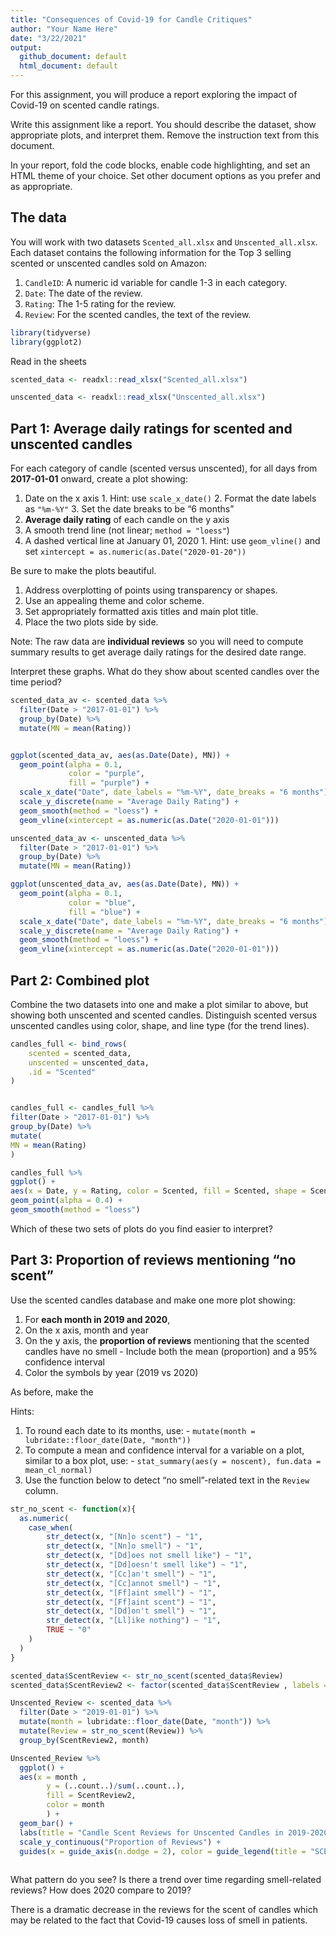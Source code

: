 ```yaml
---
title: "Consequences of Covid-19 for Candle Critiques"
author: "Your Name Here"
date: "3/22/2021"
output: 
  github_document: default
  html_document: default
---
```


For this assignment, you will produce a report exploring the impact of Covid-19 on scented candle ratings.

Write this assignment like a report.
You should describe the dataset, show appropriate plots, and interpret them.
Remove the instruction text from this document.

In your report, fold the code blocks, enable code highlighting, and set an HTML theme of your choice.
Set other document options as you prefer and as appropriate.


## The data

You will work with two datasets `Scented_all.xlsx` and `Unscented_all.xlsx`.
Each dataset contains the following information for the Top 3 selling scented or unscented candles sold on Amazon:
  
  1. `CandleID`: A numeric id variable for candle 1-3 in each category.
  2. `Date`: The date of the review.
  3. `Rating`: The 1-5 rating for the review.
  4. `Review`: For the scented candles, the text of the review.

```r
library(tidyverse)
library(ggplot2)
```

Read in the sheets
```r
scented_data <- readxl::read_xlsx("Scented_all.xlsx")

unscented_data <- readxl::read_xlsx("Unscented_all.xlsx")
```

## Part 1: Average daily ratings for scented and unscented candles

For each category of candle (scented versus unscented), for all days from **2017-01-01** onward, create a plot showing:

  1. Date on the x axis
    1. Hint: use `scale_x_date()`
    2. Format the date labels as `"%m-%Y"`
    3. Set the date breaks to be "6 months"
  2. **Average daily rating** of each candle on the y axis
  3. A smooth trend line (not linear; `method = "loess"`)
  4. A dashed vertical line at January 01, 2020
    1. Hint: use `geom_vline()` and set `xintercept = as.numeric(as.Date("2020-01-20"))`
    
Be sure to make the plots beautiful.

  1. Address overplotting of points using transparency or shapes.
  2. Use an appealing theme and color scheme.
  3. Set appropriately formatted axis titles and main plot title.
  4. Place the two plots side by side.
  
Note: The raw data are **individual reviews** so you will need to compute summary results to get average daily ratings for the desired date range.

Interpret these graphs.
What do they show about scented candles over the time period?

```r

scented_data_av <- scented_data %>% 
  filter(Date > "2017-01-01") %>% 
  group_by(Date) %>% 
  mutate(MN = mean(Rating))


ggplot(scented_data_av, aes(as.Date(Date), MN)) +
  geom_point(alpha = 0.1,
             color = "purple",
             fill = "purple") +
  scale_x_date("Date", date_labels = "%m-%Y", date_breaks = "6 months") +
  scale_y_discrete(name = "Average Daily Rating") +
  geom_smooth(method = "loess") +
  geom_vline(xintercept = as.numeric(as.Date("2020-01-01")))
```


```r
unscented_data_av <- unscented_data %>% 
  filter(Date > "2017-01-01") %>% 
  group_by(Date) %>% 
  mutate(MN = mean(Rating))

ggplot(unscented_data_av, aes(as.Date(Date), MN)) +
  geom_point(alpha = 0.1,
             color = "blue",
             fill = "blue") +
  scale_x_date("Date", date_labels = "%m-%Y", date_breaks = "6 months") +
  scale_y_discrete(name = "Average Daily Rating") +
  geom_smooth(method = "loess") +
  geom_vline(xintercept = as.numeric(as.Date("2020-01-01")))

```


## Part 2: Combined plot

Combine the two datasets into one and make a plot similar to above, but showing both unscented and scented candles.
Distinguish scented versus unscented candles using color, shape, and line type (for the trend lines).

```r
candles_full <- bind_rows(
	scented = scented_data, 
	unscented = unscented_data, 
	.id = "Scented"
)


candles_full <- candles_full %>%
filter(Date > "2017-01-01") %>%
group_by(Date) %>%
mutate(
MN = mean(Rating)
)
```


```r
candles_full %>%
ggplot() +
aes(x = Date, y = Rating, color = Scented, fill = Scented, shape = Scented) +
geom_point(alpha = 0.4) +
geom_smooth(method = "loess")
```

Which of these two sets of plots do you find easier to interpret?


## Part 3: Proportion of reviews mentioning "no scent"

Use the scented candles database and make one more plot showing:

  1. For **each month in 2019 and 2020**, 
  2. On the x axis, month and year
  3. On the y axis, the **proportion of reviews** mentioning that the scented candles have no smell
    - Include both the mean (proportion) and a 95% confidence interval
  4. Color the symbols by year (2019 vs 2020)

As before, make the 

Hints:

  1. To round each date to its months, use:
    - `mutate(month = lubridate::floor_date(Date, "month"))`
  2. To compute a mean and confidence interval for a variable on a plot, similar to a box plot, use:
    - `stat_summary(aes(y = noscent), fun.data = mean_cl_normal)`
  3. Use the function below to detect "no smell"-related text in the `Review` column.

```r
str_no_scent <- function(x){
  as.numeric(
  	case_when(
  		str_detect(x, "[Nn]o scent") ~ "1",
  		str_detect(x, "[Nn]o smell") ~ "1",
  		str_detect(x, "[Dd]oes not smell like") ~ "1",
  		str_detect(x, "[Dd]oesn't smell like") ~ "1",
  		str_detect(x, "[Cc]an't smell") ~ "1",
  		str_detect(x, "[Cc]annot smell") ~ "1",
  		str_detect(x, "[Ff]aint smell") ~ "1",
  		str_detect(x, "[Ff]aint scent") ~ "1",
  		str_detect(x, "[Dd]on't smell") ~ "1",
  		str_detect(x, "[Ll]ike nothing") ~ "1",
  		TRUE ~ "0"
  	)
  )
}

scented_data$ScentReview <- str_no_scent(scented_data$Review)
scented_data$ScentReview2 <- factor(scented_data$ScentReview , labels = c("Scented", "Unscented"))
```


```r
Unscented_Review <- scented_data %>%
  filter(Date > "2019-01-01") %>%
  mutate(month = lubridate::floor_date(Date, "month")) %>%
  mutate(Review = str_no_scent(Review)) %>% 
  group_by(ScentReview2, month)
```

```r
Unscented_Review %>%
  ggplot() +
  aes(x = month ,
        y = (..count..)/sum(..count..), 
        fill = ScentReview2, 
        color = month
        ) +
  geom_bar() +
  labs(title = "Candle Scent Reviews for Unscented Candles in 2019-2020") +
  scale_y_continuous("Proportion of Reviews") +
  guides(x = guide_axis(n.dodge = 2), color = guide_legend(title = "SCENT"), fill = guide_legend(title = "SCENT")) 
  
```



What pattern do you see?
Is there a trend over time regarding smell-related reviews? 
How does 2020 compare to 2019?

There is a dramatic decrease in the reviews for the scent of candles which may be related to the fact that Covid-19 causes loss of smell in patients.

